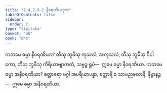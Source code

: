 ```yaml
---
title: "2.4.2.8.2 နီဝရဏိယဒုက"
tableOfContents: false
sidebar:
  order: 2
type: "tipitaka"
basket: "ab"
book: "dhs"
---
```



<DynamicBreadcrumb />

<Division number="1505" book="dhs">

<Paragraph number="2216" book="dhs">
ကတမေ ဓမ္မာ နီဝရဏိယာ? တီသု ဘူမီသု ကုသလံ, အကုသလံ, တီသု ဘူမီသု ဝိပါကော, တီသု ဘူမီသု ကိရိယာဗျာကတံ, သဗ္ဗဉ္စ ရူပံ—  ဣမေ ဓမ္မာ နီဝရဏိယာ.
</Paragraph>

</Division>
<Division number="1506" book="dhs">

<Paragraph number="2217" book="dhs">
ကတမေ ဓမ္မာ အနီဝရဏိယာ? စတ္တာရော မဂ္ဂါ အပရိယာပန္နာ, စတ္တာရိ စ သာမညဖလာနိ, နိဗ္ဗာနဉ္စ—  ဣမေ ဓမ္မာ အနီဝရဏိယာ.
</Paragraph>
</Division>
